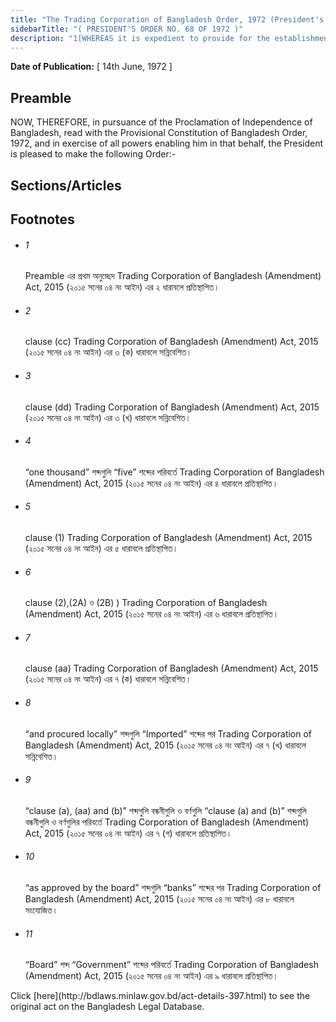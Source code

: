 ```yaml
---
title: "The Trading Corporation of Bangladesh Order, 1972 (President's Order)"
sidebarTitle: "( PRESIDENT'S ORDER NO. 68 OF 1972 )"
description: "1[WHEREAS it is expedient to provide for the establishment of a Trading Corporation to buildup buffer stock for stabilization of market prices of essential commodities through import and local procurement, and to carry on the business of imports and exports of all kinds of goods and materials and for matters ancillary thereto;]"
---
```


**Date of Publication:** [ 14th June, 1972 ]

## Preamble

NOW, THEREFORE, in pursuance of the Proclamation of Independence of Bangladesh, read with the Provisional Constitution of Bangladesh Order, 1972, and in exercise of all powers enabling him in that behalf, the President is pleased to make the following Order:-

## Sections/Articles

## Footnotes

- ###### 1

  Preamble এর প্রথম অনুচ্ছেদ Trading Corporation of Bangladesh (Amendment) Act, 2015 (২০১৫ সনের ০৪ নং আইন) এর ২ ধারাবলে প্রতিস্থাপিত।

- ###### 2

  clause (cc) Trading Corporation of Bangladesh (Amendment) Act, 2015 (২০১৫ সনের ০৪ নং আইন) এর ৩ (ক) ধারাবলে সন্নিবেশিত।

- ###### 3

  clause (dd) Trading Corporation of Bangladesh (Amendment) Act, 2015 (২০১৫ সনের ০৪ নং আইন) এর ৩ (খ) ধারাবলে সন্নিবেশিত।

- ###### 4

  “one thousand” শব্দগুলি “five” শব্দের পরিবর্তে Trading Corporation of Bangladesh (Amendment) Act, 2015 (২০১৫ সনের ০৪ নং আইন) এর ৪ ধারাবলে প্রতিস্থাপিত।

- ###### 5

  clause (1) Trading Corporation of Bangladesh (Amendment) Act, 2015 (২০১৫ সনের ০৪ নং আইন) এর ৫ ধারাবলে প্রতিস্থাপিত।

- ###### 6

  clause (2),(2A) ও (2B) ) Trading Corporation of Bangladesh (Amendment) Act, 2015 (২০১৫ সনের ০৪ নং আইন) এর ৬ ধারাবলে প্রতিস্থাপিত।

- ###### 7

  clause (aa) Trading Corporation of Bangladesh (Amendment) Act, 2015 (২০১৫ সনের ০৪ নং আইন) এর ৭ (ক) ধারাবলে সন্নিবেশিত।

- ###### 8

  “and procured locally” শব্দগুলি “Imported” শব্দের পর Trading Corporation of Bangladesh (Amendment) Act, 2015 (২০১৫ সনের ০৪ নং আইন) এর ৭ (খ) ধারাবলে সন্নিবেশিত।

- ###### 9

  “clause (a), (aa) and (b)” শব্দগুলি বন্ধনীগুলি ও বর্ণগুলি “clause (a) and (b)” শব্দগুলি বন্ধনীগুলি ও বর্ণগুলির পরিবর্তে Trading Corporation of Bangladesh (Amendment) Act, 2015 (২০১৫ সনের ০৪ নং আইন) এর ৭ (গ) ধারাবলে প্রতিস্থাপিত।

- ###### 10

  “as approved by the board” শব্দগুলি “banks” শব্দের পর Trading Corporation of Bangladesh (Amendment) Act, 2015 (২০১৫ সনের ০৪ নং আইন) এর ৮ ধারাবলে সংযোজিত।

- ###### 11

  “Board” শব্দ “Government” শব্দের পরিবর্তে Trading Corporation of Bangladesh (Amendment) Act, 2015 (২০১৫ সনের ০৪ নং আইন) এর ৯ ধারাবলে প্রতিস্থাপিত।

<Note>
  Click [here](http://bdlaws.minlaw.gov.bd/act-details-397.html) to see the original act on the Bangladesh Legal Database.
</Note>
